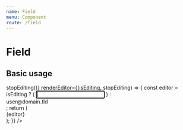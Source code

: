 ```yaml
---
name: Field
menu: Component
route: /field
---
```



# Field

<PropsTable of={Field} />

## Basic usage

<Playground>
    <Field label="E-mail" onSubmit={(stopEditing, submittedOn) => stopEditing()} renderEditor={(isEditing, stopEditing) => {
        const editor = isEditing ? (
            <input autoFocus={true} defaultValue="user@domain.tld" type="email" onBlur={stopEditing} />
        ) : <div className="value">user@domain.tld</div>;
        return (
            <div className={'editor' + isEditing ? ' active': ''}>
                {editor}
            </div>
        );
    }} />
</Playground>
